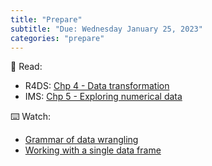 ```yaml
---
title: "Prepare"
subtitle: "Due: Wednesday January 25, 2023"
categories: "prepare"
---
```


📖 Read:

- R4DS: [Chp 4 - Data transformation](https://r4ds.hadley.nz/data-transform.html)
- IMS: [Chp 5 - Exploring numerical data](https://openintro-ims.netlify.app/explore-numerical.html)


⌨️ Watch: 

- [Grammar of data wrangling](https://youtu.be/ZCaYBES_VEk)
- [Working with a single data frame](https://youtu.be/0229Uq2hkJo)


